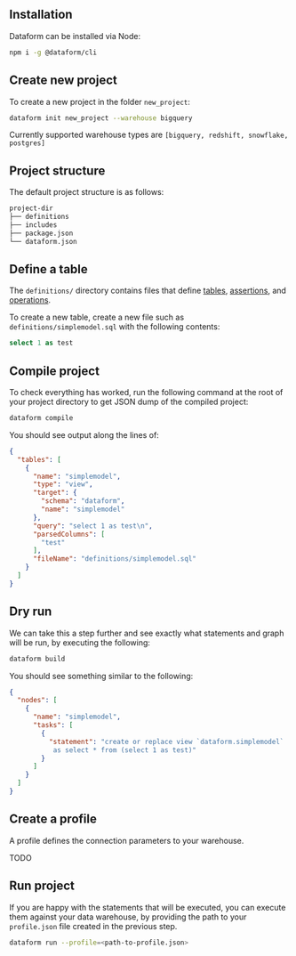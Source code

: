

## Installation

Dataform can be installed via Node:

```bash
npm i -g @dataform/cli
```

## Create new project

To create a new project in the folder `new_project`:

```bash
dataform init new_project --warehouse bigquery
```

Currently supported warehouse types are `[bigquery, redshift, snowflake, postgres]`

## Project structure

The default project structure is as follows:

```bash
project-dir
├── definitions
├── includes
├── package.json
└── dataform.json
```

## Define a table

The `definitions/` directory contains files that define [tables](/tables), [assertions](/assertions), and [operations](/operations).

To create a new table, create a new file such as `definitions/simplemodel.sql` with the following contents:

```sql
select 1 as test
```

## Compile project

To check everything has worked, run the following command at the root of your project directory to get JSON dump of the compiled project:

```bash
dataform compile
```

You should see output along the lines of:

```json
{
  "tables": [
    {
      "name": "simplemodel",
      "type": "view",
      "target": {
        "schema": "dataform",
        "name": "simplemodel"
      },
      "query": "select 1 as test\n",
      "parsedColumns": [
        "test"
      ],
      "fileName": "definitions/simplemodel.sql"
    }
  ]
}
```

## Dry run

We can take this a step further and see exactly what statements and graph will be run, by executing the following:

```bash
dataform build
```

You should see something similar to the following:

```json
{
  "nodes": [
    {
      "name": "simplemodel",
      "tasks": [
        {
          "statement": "create or replace view `dataform.simplemodel`
           as select * from (select 1 as test)"
        }
      ]
    }
  ]
}
```

## Create a profile

A profile defines the connection parameters to your warehouse.

TODO

## Run project

If you are happy with the statements that will be executed, you can execute them against your data warehouse, by providing the path to your `profile.json` file created in the previous step.

```bash
dataform run --profile=<path-to-profile.json>
```
